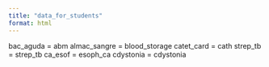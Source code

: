 ```yaml
---
title: "data_for_students"
format: html
---
```


bac_aguda = abm
almac_sangre = blood_storage
catet_card = cath
strep_tb = strep_tb
ca_esof = esoph_ca
cdystonia = cdystonia
